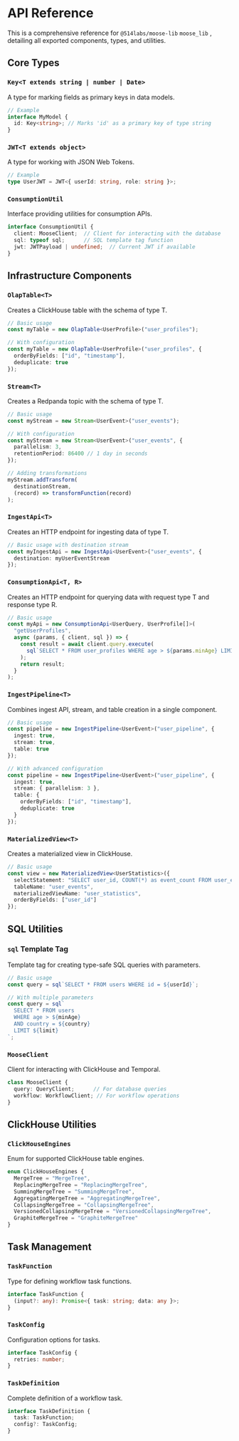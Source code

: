 
# API Reference

<LanguageSwitcher />


This is a comprehensive reference for <TypeScript inline> `@514labs/moose-lib` </TypeScript> <Python inline> `moose_lib` </Python>, detailing all exported components, types, and utilities.

## Core Types

### `Key<T extends string | number | Date>`
A type for marking fields as primary keys in data models.
```ts
// Example
interface MyModel {
  id: Key<string>; // Marks 'id' as a primary key of type string
}
```

### `JWT<T extends object>`
A type for working with JSON Web Tokens.
```ts
// Example
type UserJWT = JWT<{ userId: string, role: string }>;
```

### `ConsumptionUtil`
Interface providing utilities for consumption APIs.
```ts
interface ConsumptionUtil {
  client: MooseClient;  // Client for interacting with the database
  sql: typeof sql;      // SQL template tag function
  jwt: JWTPayload | undefined;  // Current JWT if available
}
```

## Infrastructure Components

### `OlapTable<T>`
Creates a ClickHouse table with the schema of type T.
```ts
// Basic usage
const myTable = new OlapTable<UserProfile>("user_profiles");

// With configuration
const myTable = new OlapTable<UserProfile>("user_profiles", {
  orderByFields: ["id", "timestamp"],
  deduplicate: true
});
```

### `Stream<T>`
Creates a Redpanda topic with the schema of type T.
```ts
// Basic usage
const myStream = new Stream<UserEvent>("user_events");

// With configuration
const myStream = new Stream<UserEvent>("user_events", {
  parallelism: 3,
  retentionPeriod: 86400 // 1 day in seconds
});

// Adding transformations
myStream.addTransform(
  destinationStream,
  (record) => transformFunction(record)
);
```

### `IngestApi<T>`
Creates an HTTP endpoint for ingesting data of type T.
```ts
// Basic usage with destination stream
const myIngestApi = new IngestApi<UserEvent>("user_events", {
  destination: myUserEventStream
});
```

### `ConsumptionApi<T, R>`
Creates an HTTP endpoint for querying data with request type T and response type R.
```ts
// Basic usage
const myApi = new ConsumptionApi<UserQuery, UserProfile[]>(
  "getUserProfiles",
  async (params, { client, sql }) => {
    const result = await client.query.execute(
      sql`SELECT * FROM user_profiles WHERE age > ${params.minAge} LIMIT 10`
    );
    return result;
  }
);
```

### `IngestPipeline<T>`
Combines ingest API, stream, and table creation in a single component.
```ts
// Basic usage
const pipeline = new IngestPipeline<UserEvent>("user_pipeline", {
  ingest: true,
  stream: true,
  table: true
});

// With advanced configuration
const pipeline = new IngestPipeline<UserEvent>("user_pipeline", {
  ingest: true,
  stream: { parallelism: 3 },
  table: { 
    orderByFields: ["id", "timestamp"],
    deduplicate: true
  }
});
```

### `MaterializedView<T>`
Creates a materialized view in ClickHouse.
```ts
// Basic usage
const view = new MaterializedView<UserStatistics>({
  selectStatement: "SELECT user_id, COUNT(*) as event_count FROM user_events GROUP BY user_id",
  tableName: "user_events",
  materializedViewName: "user_statistics",
  orderByFields: ["user_id"]
});
```

## SQL Utilities

### `sql` Template Tag
Template tag for creating type-safe SQL queries with parameters.
```ts
// Basic usage
const query = sql`SELECT * FROM users WHERE id = ${userId}`;

// With multiple parameters
const query = sql`
  SELECT * FROM users 
  WHERE age > ${minAge} 
  AND country = ${country}
  LIMIT ${limit}
`;
```

### `MooseClient`
Client for interacting with ClickHouse and Temporal.
```ts
class MooseClient {
  query: QueryClient;      // For database queries
  workflow: WorkflowClient; // For workflow operations
}
```

## ClickHouse Utilities

### `ClickHouseEngines`
Enum for supported ClickHouse table engines.
```ts
enum ClickHouseEngines {
  MergeTree = "MergeTree",
  ReplacingMergeTree = "ReplacingMergeTree",
  SummingMergeTree = "SummingMergeTree",
  AggregatingMergeTree = "AggregatingMergeTree",
  CollapsingMergeTree = "CollapsingMergeTree",
  VersionedCollapsingMergeTree = "VersionedCollapsingMergeTree",
  GraphiteMergeTree = "GraphiteMergeTree"
}
```

## Task Management

### `TaskFunction`
Type for defining workflow task functions.
```ts
interface TaskFunction {
  (input?: any): Promise<{ task: string; data: any }>;
}
```

### `TaskConfig`
Configuration options for tasks.
```ts
interface TaskConfig {
  retries: number;
}
```

### `TaskDefinition`
Complete definition of a workflow task.
```ts
interface TaskDefinition {
  task: TaskFunction;
  config?: TaskConfig;
}
```


